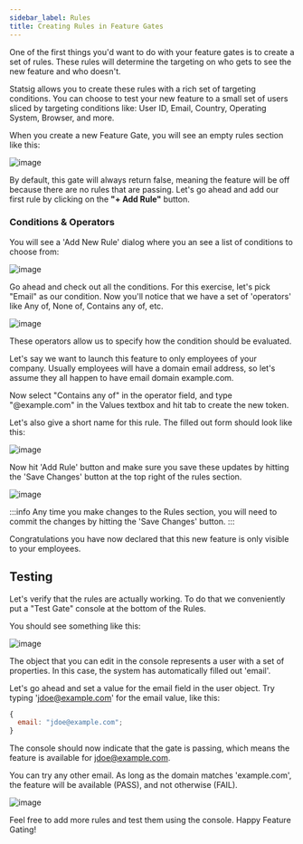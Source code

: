 ```yaml
---
sidebar_label: Rules
title: Creating Rules in Feature Gates
---
```


One of the first things you'd want to do with your feature gates is to create a set of rules. These rules will determine the targeting on who gets to see the new feature and who doesn't.

Statsig allows you to create these rules with a rich set of targeting conditions. You can choose to test your new feature to a small set of users sliced by targeting conditions like: User ID, Email, Country, Operating System, Browser, and more.

When you create a new Feature Gate, you will see an empty rules section like this:

![image](https://user-images.githubusercontent.com/74588208/117565856-5e4b1b80-b068-11eb-86ef-3b6acbbaff00.png)

By default, this gate will always return false, meaning the feature will be off because there are no rules that are passing. Let's go ahead and add our first rule by clicking on the **"+ Add Rule"** button.

### Conditions & Operators

You will see a 'Add New Rule' dialog where you an see a list of conditions to choose from:

![image](https://user-images.githubusercontent.com/74588208/117565952-dc0f2700-b068-11eb-95a2-8c4f448c035d.png)

Go ahead and check out all the conditions. For this exercise, let's pick "Email" as our condition. Now you'll notice that we have a set of 'operators' like Any of, None of, Contains any of, etc.

![image](https://user-images.githubusercontent.com/74588208/117566007-18428780-b069-11eb-80c4-909bad66cf21.png)

These operators allow us to specify how the condition should be evaluated.

Let's say we want to launch this feature to only employees of your company. Usually employees will have a domain email address, so let's assume they all happen to have email domain example.com.

Now select "Contains any of" in the operator field, and type "@example.com" in the Values textbox and hit tab to create the new token.

Let's also give a short name for this rule. The filled out form should look like this:

![image](https://user-images.githubusercontent.com/74588208/117566133-afa7da80-b069-11eb-93e8-eab1011031d8.png)

Now hit 'Add Rule' button and make sure you save these updates by hitting the 'Save Changes' button at the top right of the rules section.

![image](https://user-images.githubusercontent.com/74588208/117566159-e2ea6980-b069-11eb-9b99-4c5d001c63e5.png)

:::info
Any time you make changes to the Rules section, you will need to commit the changes by hitting the 'Save Changes' button.
:::

Congratulations you have now declared that this new feature is only visible to your employees.

## Testing

Let's verify that the rules are actually working. To do that we conveniently put a "Test Gate" console at the bottom of the Rules.

You should see something like this:

![image](https://user-images.githubusercontent.com/74588208/117566384-3a3d0980-b06b-11eb-80d1-a629ce761ceb.png)

The object that you can edit in the console represents a user with a set of properties. In this case, the system has automatically filled out 'email'.

Let's go ahead and set a value for the email field in the user object. Try typing 'jdoe@example.com' for the email value, like this:

```js
{
  email: "jdoe@example.com";
}
```

The console should now indicate that the gate is passing, which means the feature is available for jdoe@example.com.

You can try any other email. As long as the domain matches 'example.com', the feature will be available (PASS), and not otherwise (FAIL).

![image](https://user-images.githubusercontent.com/74588208/117566331-f813c800-b06a-11eb-8aa3-2b2d7f6d2d99.png)

Feel free to add more rules and test them using the console. Happy Feature Gating!
